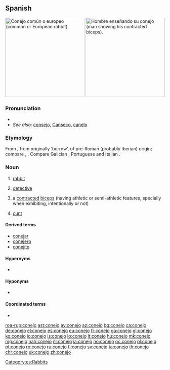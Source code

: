 ==Spanish==
{{wikipedia|lang=es}}
[[File:Oryctolagus cuniculus Tasmania 2.jpg|thumb|250px|Conejo común o europeo (common or European rabbit).]]
[[File:Arm_flex_supinate.jpg|thumb|250px|Hombre enseñando su conejo (man showing his contracted biceps).]]

===Pronunciation===
* {{IPA|/koˈnexo/|lang=es}}
* ''See also:'' [[consejo]], [[Canseco]], [[canelo]]

===Etymology===
From {{etyl|VL.|es}} {{m|la|*cuniclus}}, from {{etyl|la|es}} {{m|la|cunīculus}} originally ‘burrow’, of pre-Roman (probably Iberian) origin; compare {{etyl|eu|-}} {{m|eu|untxi||rabbit}}, {{etyl|mxi|-}} {{m|mxi|sc=Latn|conchair||greyhound}}. Compare Galician {{term|coello|lang=gl}}, Portuguese {{term|coelho|lang=pt}} and Italian {{term|coniglio|lang=it}}.

===Noun===
{{es-noun|m|f=coneja}}

# [[rabbit]] {{gloss|male or unspecified sex}}
# {{context|Central America|lang=es}} [[detective]]
# {{context|muscle|lang=es}} a [[contracted]] [[biceps]] (having athletic ‎or semi-athletic ‎features, specially when exhibiting, intentionally or not)
# {{context|vulgar|slang|lang=es}} [[cunt]] {{gloss|female genitalia}}

====Derived terms====
* [[conejar]]
* [[conejero]]
* [[conejito]]

====Hypernyms====
* {{l|es|lagomorfo}}

====Hyponyms====
* {{l|es|gazapo}}

====Coordinated terms====
* {{l|es|liebre}}

[[Category:es:Rabbits]]

[[roa-rup:conejo]]
[[ast:conejo]]
[[ay:conejo]]
[[az:conejo]]
[[bg:conejo]]
[[ca:conejo]]
[[de:conejo]]
[[el:conejo]]
[[es:conejo]]
[[eu:conejo]]
[[fr:conejo]]
[[ga:conejo]]
[[gl:conejo]]
[[ko:conejo]]
[[io:conejo]]
[[is:conejo]]
[[lo:conejo]]
[[lt:conejo]]
[[hu:conejo]]
[[mk:conejo]]
[[mg:conejo]]
[[nah:conejo]]
[[nl:conejo]]
[[ja:conejo]]
[[no:conejo]]
[[oc:conejo]]
[[pl:conejo]]
[[pt:conejo]]
[[ro:conejo]]
[[ru:conejo]]
[[fi:conejo]]
[[sv:conejo]]
[[ta:conejo]]
[[th:conejo]]
[[chr:conejo]]
[[uk:conejo]]
[[zh:conejo]]